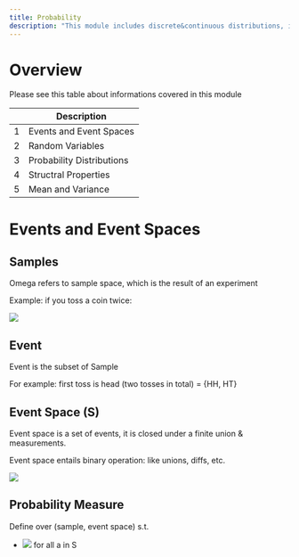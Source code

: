 ```yaml
---
title: Probability 
description: "This module includes discrete&continuous distributions, independence & conditioning, bayes rule, expectation & variance, law of large number, and central limit theorem"
---
```


# Overview
Please see this table about informations covered in this module

|        | Description                                                               |
| ------ | ------------------------------------------------------------------------- |
|  1     | Events and Event Spaces                                                   |
|  2     | Random Variables                                                          |
|  3     | Probability Distributions                                                 |
|  4     | Structral Properties                                                      |
|  5     | Mean and Variance                                                         |

# Events and Event Spaces

## Samples

Omega refers to sample space, which is the result of an experiment

Example: if you toss a coin twice:

![](https://latex.codecogs.com/svg.image?\Omega&space;=&space;{HH,&space;HT,&space;TH,&space;TT}&space;)

## Event

Event is the subset of Sample

For example: first toss is head (two tosses in total) = {HH, HT}

## Event Space (S)

Event space is a set of events, it is closed under a finite union & measurements.

Event space entails binary operation: like unions, diffs, etc.

![](https://latex.codecogs.com/svg.image?P(\alpha&space;\cup&space;\beta&space;)&space;=&space;P\left&space;(&space;\alpha&space;&space;\right&space;)&space;&plus;P(\beta&space;)&space;-P(\alpha&space;\cap&space;\beta&space;)&space;)

## Probability Measure

Define over (sample, event space) s.t.

- ![](https://latex.codecogs.com/svg.image?P(\alpha&space;)&space;\geq&space;0&space;) for all a in S